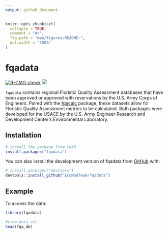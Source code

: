 ```yaml
---
output: github_document
---
```


<!-- README.md is generated from README.Rmd. Please edit that file -->

```r
knitr::opts_chunk$set(
  collapse = TRUE,
  comment = "#>",
  fig.path = "man/figures/README-",
  out.width = "100%"
)
```

# fqadata

<!-- badges: start -->
[![R-CMD-check](https://github.com/EcoModTeam/fqadata/actions/workflows/check-standard.yaml/badge.svg)](https://github.com/EcoModTeam/fqadata/actions/workflows/check-standard.yaml)
[![](https://cranlogs.r-pkg.org/badges/grand-total/fqadata)](https://cran.r-project.org/package=fqadata)
<!-- badges: end -->

`fqadata` contains regional Floristic Quality Assessment  databases that have been approved or approved with reservations by the U.S. Army Corps of Engineers. Paired with the [fqacalc](https://github.com/EcoModTeam/fqacalc) package, these datasets allow for Floristic Quality Assessment metrics to be calculated. Both packages were developed for the USACE by the U.S. Army Engineer Research and Development Center's Environmental Laboratory.

## Installation

``` r
# install the package from CRAN
install.packages("fqadata")
```

You can also install the development version of fqadata from [GitHub](https://github.com/) with:

``` r
# install.packages("devtools")
devtools::install_github("EcoModTeam/fqadata")
```

## Example

To access the data:

```r
library(fqadata)

#view data set
head(fqa_db)
```

